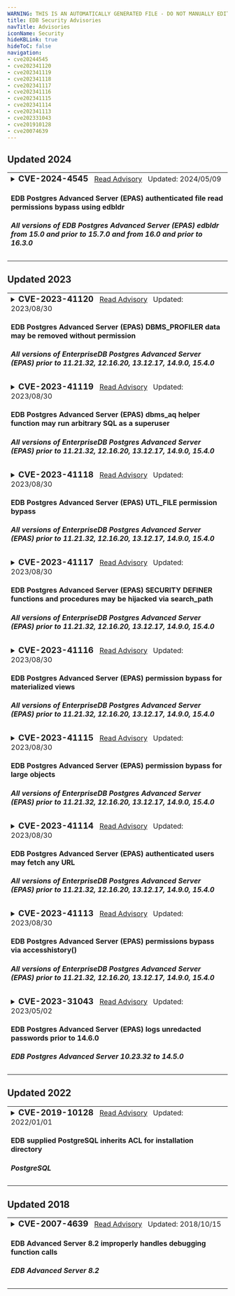 ```yaml
---
WARNING: THIS IS AN AUTOMATICALLY GENERATED FILE - DO NOT MANUALLY EDIT - SEE tools/automation/generators/advisoryindex
title: EDB Security Advisories
navTitle: Advisories
iconName: Security
hideKBLink: true
hideToC: false
navigation:
- cve20244545
- cve202341120
- cve202341119
- cve202341118
- cve202341117
- cve202341116
- cve202341115
- cve202341114
- cve202341113
- cve202331043
- cve201910128
- cve20074639
---
```








   
<h2>Updated 2024</h2>

<table class="table-bordered">


<tr><td>
<details><summary><h3 style="display:inline"> CVE-2024-4545 </h3>
<span>
&nbsp;&nbsp;<a href="cve20244545">Read Advisory</a>
&nbsp;&nbsp;Updated: </span><span>2024/05/09</span>
<h4>EDB Postgres Advanced Server (EPAS) authenticated file read permissions bypass using edbldr</h4>
<h5> All versions of EDB Postgres Advanced Server (EPAS) edbldr from 15.0 and prior to 15.7.0 and from 16.0 and prior to 16.3.0</h5>
</summary>
<hr/>
<em>Summary:</em>&nbsp;
All versions of EnterpriseDB Postgres Advanced Server (EPAS) from 15.0 and prior to 15.7.0 and from 16.0 and prior to 16.3.0 may allow users using <code>edbldr</code> to bypass role permissions from <code>pg_read_server_files</code>. This could allow low privilege users to read files to which they would not otherwise have access.
<br/>
<a href="cve20244545">Read More...</a>
</details></td></tr>




</table>   
<h2>Updated 2023</h2>

<table class="table-bordered">


<tr><td>
<details><summary><h3 style="display:inline"> CVE-2023-41120 </h3>
<span>
&nbsp;&nbsp;<a href="cve202341120">Read Advisory</a>
&nbsp;&nbsp;Updated: </span><span>2023/08/30</span>
<h4>EDB Postgres Advanced Server (EPAS) DBMS_PROFILER data may be removed without permission</h4>
<h5> All versions of EnterpriseDB Postgres Advanced Server (EPAS) prior to 11.21.32, 12.16.20, 13.12.17, 14.9.0, 15.4.0</h5>
</summary>
<hr/>
<em>Summary:</em>&nbsp;
An issue was discovered in EnterpriseDB Postgres Advanced Server (EPAS) before 11.21.32, 12.x before 12.16.20, 13.x before 13.12.16, 14.x before 14.9.0, and 15.x before 15.4.0. It permits an authenticated user to use DBMS_PROFILER to remove all accumulated profiling data on a system-wide basis, regardless of that user's permissions.
<br/>
<a href="cve202341120">Read More...</a>
</details></td></tr>





<tr><td>
<details><summary><h3 style="display:inline"> CVE-2023-41119 </h3>
<span>
&nbsp;&nbsp;<a href="cve202341119">Read Advisory</a>
&nbsp;&nbsp;Updated: </span><span>2023/08/30</span>
<h4>EDB Postgres Advanced Server (EPAS) dbms_aq helper function may run arbitrary SQL as a superuser</h4>
<h5> All versions of EnterpriseDB Postgres Advanced Server (EPAS) prior to 11.21.32, 12.16.20, 13.12.17, 14.9.0, 15.4.0</h5>
</summary>
<hr/>
<em>Summary:</em>&nbsp;
An issue was discovered in EnterpriseDB Postgres Advanced Server (EPAS) before 11.21.32, 12.x before 12.16.20, 13.x before 13.12.16, 14.x before 14.9.0, and 15.x before 15.4.0. It contains the function _dbms_aq_move_to_exception_queue that may be used to elevate a user's privileges to superuser. This function accepts the OID of a table, and then accesses that table as the superuser by using SELECT and DML commands.
<br/>
<a href="cve202341119">Read More...</a>
</details></td></tr>





<tr><td>
<details><summary><h3 style="display:inline"> CVE-2023-41118 </h3>
<span>
&nbsp;&nbsp;<a href="cve202341118">Read Advisory</a>
&nbsp;&nbsp;Updated: </span><span>2023/08/30</span>
<h4>EDB Postgres Advanced Server (EPAS) UTL_FILE permission bypass</h4>
<h5> All versions of EnterpriseDB Postgres Advanced Server (EPAS) prior to 11.21.32, 12.16.20, 13.12.17, 14.9.0, 15.4.0</h5>
</summary>
<hr/>
<em>Summary:</em>&nbsp;
An issue was discovered in EnterpriseDB Postgres Advanced Server (EPAS) before 11.21.32, 12.x before 12.16.20, 13.x before 13.12.16, 14.x before 14.9.0, and 15.x before 15.4.0. It may allow an authenticated user to bypass authorization requirements and access underlying implementation functions. When a superuser has configured file locations using CREATE DIRECTORY, these functions allow users to take a wide range of actions, including read, write, copy, rename, and delete.
<br/>
<a href="cve202341118">Read More...</a>
</details></td></tr>





<tr><td>
<details><summary><h3 style="display:inline"> CVE-2023-41117 </h3>
<span>
&nbsp;&nbsp;<a href="cve202341117">Read Advisory</a>
&nbsp;&nbsp;Updated: </span><span>2023/08/30</span>
<h4>EDB Postgres Advanced Server (EPAS) SECURITY DEFINER functions and procedures may be hijacked via search_path</h4>
<h5> All versions of EnterpriseDB Postgres Advanced Server (EPAS) prior to 11.21.32, 12.16.20, 13.12.17, 14.9.0, 15.4.0</h5>
</summary>
<hr/>
<em>Summary:</em>&nbsp;
An issue was discovered in EnterpriseDB Postgres Advanced Server (EPAS) before 11.21.32, 12.x before 12.16.20, 13.x before 13.12.16, 14.x before 14.9.0, and 15.x before 15.4.0. It contain packages, standalone packages, and functions that run SECURITY DEFINER but are inadequately secured against search_path attacks.
<br/>
<a href="cve202341117">Read More...</a>
</details></td></tr>





<tr><td>
<details><summary><h3 style="display:inline"> CVE-2023-41116 </h3>
<span>
&nbsp;&nbsp;<a href="cve202341116">Read Advisory</a>
&nbsp;&nbsp;Updated: </span><span>2023/08/30</span>
<h4>EDB Postgres Advanced Server (EPAS) permission bypass for materialized views</h4>
<h5> All versions of EnterpriseDB Postgres Advanced Server (EPAS) prior to 11.21.32, 12.16.20, 13.12.17, 14.9.0, 15.4.0</h5>
</summary>
<hr/>
<em>Summary:</em>&nbsp;
An issue was discovered in EnterpriseDB Postgres Advanced Server (EPAS) before 11.21.32, 12.x before 12.16.20, 13.x before 13.12.16, 14.x before 14.9.0, and 15.x before 15.4.0. It allows an authenticated user to refresh any materialized view, regardless of that user's permissions.
<br/>
<a href="cve202341116">Read More...</a>
</details></td></tr>





<tr><td>
<details><summary><h3 style="display:inline"> CVE-2023-41115 </h3>
<span>
&nbsp;&nbsp;<a href="cve202341115">Read Advisory</a>
&nbsp;&nbsp;Updated: </span><span>2023/08/30</span>
<h4>EDB Postgres Advanced Server (EPAS) permission bypass for large objects</h4>
<h5> All versions of EnterpriseDB Postgres Advanced Server (EPAS) prior to 11.21.32, 12.16.20, 13.12.17, 14.9.0, 15.4.0</h5>
</summary>
<hr/>
<em>Summary:</em>&nbsp;
An issue was discovered in EnterpriseDB Postgres Advanced Server (EPAS) before 11.21.32, 12.x before 12.16.20, 13.x before 13.12.16, 14.x before 14.9.0, and 15.x before 15.4.0. When using UTL_ENCODE, an authenticated user can read any large object, regardless of that user's permissions.
<br/>
<a href="cve202341115">Read More...</a>
</details></td></tr>





<tr><td>
<details><summary><h3 style="display:inline"> CVE-2023-41114 </h3>
<span>
&nbsp;&nbsp;<a href="cve202341114">Read Advisory</a>
&nbsp;&nbsp;Updated: </span><span>2023/08/30</span>
<h4>EDB Postgres Advanced Server (EPAS) authenticated users may fetch any URL</h4>
<h5> All versions of EnterpriseDB Postgres Advanced Server (EPAS) prior to 11.21.32, 12.16.20, 13.12.17, 14.9.0, 15.4.0</h5>
</summary>
<hr/>
<em>Summary:</em>&nbsp;
An issue was discovered in EnterpriseDB Postgres Advanced Server (EPAS) before 11.21.32, 12.x before 12.16.20, 13.x before 13.12.16, 14.x before 14.9.0, and 15.x before 15.4.0. It contains the functions get_url_as_text and get_url_as_bytea that are publicly executable, thus permitting an authenticated user to read any file from the local filesystem or remote system regardless of that user's permissions.
<br/>
<a href="cve202341114">Read More...</a>
</details></td></tr>





<tr><td>
<details><summary><h3 style="display:inline"> CVE-2023-41113 </h3>
<span>
&nbsp;&nbsp;<a href="cve202341113">Read Advisory</a>
&nbsp;&nbsp;Updated: </span><span>2023/08/30</span>
<h4>EDB Postgres Advanced Server (EPAS) permissions bypass via accesshistory()</h4>
<h5> All versions of EnterpriseDB Postgres Advanced Server (EPAS) prior to 11.21.32, 12.16.20, 13.12.17, 14.9.0, 15.4.0</h5>
</summary>
<hr/>
<em>Summary:</em>&nbsp;
An issue was discovered in EnterpriseDB Postgres Advanced Server (EPAS) before 11.21.32, 12.x before 12.16.20, 13.x before 13.12.16, 14.x before 14.9.0, and 15.x before 15.4.0. It allows an authenticated user to to obtain information about whether certain files exist on disk, what errors if any occur when attempting to read them, and some limited information about their contents (regardless of permissions). This can occur when a superuser has configured one or more directories for filesystem access via CREATE DIRECTORY and adopted certain non-default settings for log_line_prefix and log_connections.
<br/>
<a href="cve202341113">Read More...</a>
</details></td></tr>





<tr><td>
<details><summary><h3 style="display:inline"> CVE-2023-31043 </h3>
<span>
&nbsp;&nbsp;<a href="cve202331043">Read Advisory</a>
&nbsp;&nbsp;Updated: </span><span>2023/05/02</span>
<h4>EDB Postgres Advanced Server (EPAS) logs unredacted passwords prior to 14.6.0</h4>
<h5> EDB Postgres Advanced Server 10.23.32 to 14.5.0</h5>
</summary>
<hr/>
<em>Summary:</em>&nbsp;
EDB Postgres Advanced Server (EPAS) versions before 14.6.0 log unredacted passwords in situations where optional parameters are used with CREATE/ALTER USER/GROUP/ROLE, and redacting was configured with edb_filter_log.redact_password_commands. The fixed versions are 10.23.33, 11.18.29, 12.13.17, 13.9.13, and 14.6.0.
<br/>
<a href="cve202331043">Read More...</a>
</details></td></tr>




</table>   
<h2>Updated 2022</h2>

<table class="table-bordered">


<tr><td>
<details><summary><h3 style="display:inline"> CVE-2019-10128 </h3>
<span>
&nbsp;&nbsp;<a href="cve201910128">Read Advisory</a>
&nbsp;&nbsp;Updated: </span><span>2022/01/01</span>
<h4>EDB supplied PostgreSQL inherits ACL for installation directory</h4>
<h5> PostgreSQL</h5>
</summary>
<hr/>
<em>Summary:</em>&nbsp;
A vulnerability was found in PostgreSQL versions 11.x prior to 11.3. The Windows installer for EnterpriseDB-supplied PostgreSQL does not lock down the ACL of the binary installation directory or the ACL of the data directory; it keeps the inherited ACL. In the default configuration, this allows a local attacker to read arbitrary data directory files, essentially bypassing database-imposed read access limitations. In plausible non-default configurations, an attacker having both an unprivileged Windows account and an unprivileged PostgreSQL account can cause the PostgreSQL service account to execute arbitrary code.
<br/>
<a href="cve201910128">Read More...</a>
</details></td></tr>




</table>   
<h2>Updated 2018</h2>

<table class="table-bordered">


<tr><td>
<details><summary><h3 style="display:inline"> CVE-2007-4639 </h3>
<span>
&nbsp;&nbsp;<a href="cve20074639">Read Advisory</a>
&nbsp;&nbsp;Updated: </span><span>2018/10/15</span>
<h4>EDB Advanced Server 8.2 improperly handles debugging function calls</h4>
<h5> EDB Advanced Server 8.2</h5>
</summary>
<hr/>
<em>Summary:</em>&nbsp;
EDB Postgres Advanced Server 8.2 (EPAS) does not properly handle certain debugging function calls that occur before a call to <code>pldbg_create_listener</code>, which allows remote authenticated users to cause a denial of service (daemon crash) and possibly execute arbitrary code via a SELECT statement that invokes a <code>pldbg_</code> function, as demonstrated by (1) <code>pldbg_get_stack</code> and (2) <code>pldbg_abort_target</code>, which triggers use of an uninitialized pointer.
<br/>
<a href="cve20074639">Read More...</a>
</details></td></tr>

</table>

